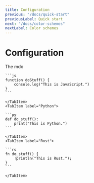 ```yaml
---
title: Configuration
previous: "/docs/quick-start"
previousLabel: Quick start
next: "/docs/color-schemes"
nextLabel: Color schemes
---
```



# Configuration

The mdx

<Tabs>
    <TabItem label="JS">

    ```js
    function doStuff() {
    	console.log("This is JavaScript.")
    }
    ```

    </TabItem>
    <TabItem label="Python">

    ```py
    def do_stuff():
    	print("This is Python.")
    ```

    </TabItem>
    <TabItem label="Rust">

    ```rs
    fn do_stuff() {
    	!println("This is Rust.");
    }
    ```

    </TabItem>

</Tabs>
